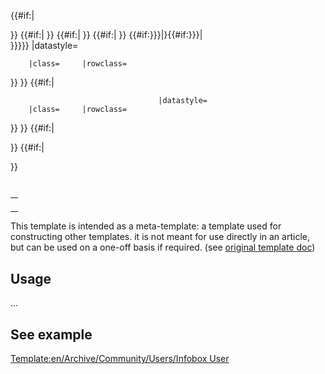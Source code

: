 <!-- 
     copy of Wikipedia Infobox

--><includeonly><table class="infobox {{{bodyclass|}}}" cellspacing="5" style="width:22em; text-align:left; font-size:88%; line-height:1.5em; {{{bodystyle|}}}"><!--

--- Caption ---
-->{{#if:{{{title|}}}|<caption class="{{{titleclass|}}}" style="font-size:125%; font-weight:bold; {{{titlestyle|}}}">{{{title}}}</caption>}}<!--

--- Header ---
-->{{#if:{{{above|}}}|{{en/Archive/Community/Users/Infobox/row|header={{{above}}}          |headerstyle=text-align:center; font-size:125%; font-weight:bold; {{{abovestyle|}}}
     |class={{{aboveclass|}}}     |rowclass={{{aboverowclass|}}}
}} }}<!--

--- Subheader1 ---
-->{{#if:{{{subheader|}}}|{{en/Archive/Community/Users/Infobox/row|data={{{subheader}}}        |datastyle={{{subheaderstyle|}}}
     |class={{{subheaderclass|}}} |rowclass={{{subheaderrowclass1|}}}
}} }}<!--

--- Subheader2 ---
-->{{#if:{{{subheader2|}}}|{{en/Archive/Community/Users/Infobox/row|data={{{subheader2}}}       |datastyle={{{subheaderstyle|}}}
     |class={{{subheaderclass|}}} |rowclass={{{subheaderrowclass2|}}}
}} }}<!--

--- Image1 ---
-->{{#if:{{{image|{{{image1|}}}}}}|{{en/Archive/Community/Users/Infobox/row|data={{{image|{{{image1}}} }}}{{#if:{{{caption|{{{caption1|}}}}}}|<br /><span style="{{{captionstyle|}}}">{{{caption|{{{caption1}}}}}}</span>}}        |datastyle={{{imagestyle|}}}
     |class={{{imageclass|}}}     |rowclass={{{imagerowclass1|}}}
}} }}<!--

--- Image2 ---
-->{{#if:{{{image2|}}}|{{en/Archive/Community/Users/Infobox/row|data={{{image2}}}{{#if:{{{caption2|}}}|<br /><span style="{{{captionstyle|}}}">{{{caption2}}}</span>}}     
                                  |datastyle={{{imagestyle|}}}
     |class={{{imageclass|}}}     |rowclass={{{imagerowclass2|}}}
}} }}<!--

--- Body ---
-->{{en/Archive/Community/Users/Infobox/row|header={{{header1|}}} |headerstyle={{{headerstyle|}}}
 |label={{{label1|}}}   |labelstyle={{{labelstyle|}}}
 |data={{{data1|}}}     |datastyle={{{datastyle|}}}
 |class={{{class1|}}}   |rowclass={{{rowclass1|}}}
}}{{en/Archive/Community/Users/Infobox/row|header={{{header2|}}} |headerstyle={{{headerstyle|}}}
 |label={{{label2|}}}   |labelstyle={{{labelstyle|}}}
 |data={{{data2|}}}     |datastyle={{{datastyle|}}}
 |class={{{class2|}}}   |rowclass={{{rowclass2|}}}
}}{{en/Archive/Community/Users/Infobox/row|header={{{header3|}}} |headerstyle={{{headerstyle|}}}
 |label={{{label3|}}}   |labelstyle={{{labelstyle|}}}
 |data={{{data3|}}}     |datastyle={{{datastyle|}}}
 |class={{{class3|}}}   |rowclass={{{rowclass3|}}}
}}{{en/Archive/Community/Users/Infobox/row|header={{{header4|}}} |headerstyle={{{headerstyle|}}}
 |label={{{label4|}}}   |labelstyle={{{labelstyle|}}}
 |data={{{data4|}}}     |datastyle={{{datastyle|}}}
 |class={{{class4|}}}   |rowclass={{{rowclass4|}}}
}}{{en/Archive/Community/Users/Infobox/row|header={{{header5|}}} |headerstyle={{{headerstyle|}}}
 |label={{{label5|}}}   |labelstyle={{{labelstyle|}}}
 |data={{{data5|}}}     |datastyle={{{datastyle|}}}
 |class={{{class5|}}}   |rowclass={{{rowclass5|}}}
}}{{en/Archive/Community/Users/Infobox/row|header={{{header6|}}} |headerstyle={{{headerstyle|}}}
 |label={{{label6|}}}   |labelstyle={{{labelstyle|}}}
 |data={{{data6|}}}     |datastyle={{{datastyle|}}}
 |class={{{class6|}}}   |rowclass={{{rowclass6|}}}
}}{{en/Archive/Community/Users/Infobox/row|header={{{header7|}}} |headerstyle={{{headerstyle|}}}
 |label={{{label7|}}}   |labelstyle={{{labelstyle|}}}
 |data={{{data7|}}}     |datastyle={{{datastyle|}}}
 |class={{{class7|}}}   |rowclass={{{rowclass7|}}}
}}{{en/Archive/Community/Users/Infobox/row|header={{{header8|}}} |headerstyle={{{headerstyle|}}}
 |label={{{label8|}}}   |labelstyle={{{labelstyle|}}}
 |data={{{data8|}}}     |datastyle={{{datastyle|}}}
 |class={{{class8|}}}   |rowclass={{{rowclass8|}}}
}}{{en/Archive/Community/Users/Infobox/row|header={{{header9|}}} |headerstyle={{{headerstyle|}}}
 |label={{{label9|}}}   |labelstyle={{{labelstyle|}}}
 |data={{{data9|}}}     |datastyle={{{datastyle|}}}
 |class={{{class9|}}}   |rowclass={{{rowclass9|}}}
}}{{en/Archive/Community/Users/Infobox/row|header={{{header10|}}} |headerstyle={{{headerstyle|}}}
 |label={{{label10|}}}   |labelstyle={{{labelstyle|}}}
 |data={{{data10|}}}     |datastyle={{{datastyle|}}}
 |class={{{class10|}}}   |rowclass={{{rowclass10|}}}
}}{{en/Archive/Community/Users/Infobox/row|header={{{header11|}}} |headerstyle={{{headerstyle|}}}
 |label={{{label11|}}}   |labelstyle={{{labelstyle|}}}
 |data={{{data11|}}}     |datastyle={{{datastyle|}}}
 |class={{{class11|}}}   |rowclass={{{rowclass11|}}}
}}{{en/Archive/Community/Users/Infobox/row|header={{{header12|}}} |headerstyle={{{headerstyle|}}}
 |label={{{label12|}}}   |labelstyle={{{labelstyle|}}}
 |data={{{data12|}}}     |datastyle={{{datastyle|}}}
 |class={{{class12|}}}   |rowclass={{{rowclass12|}}}
}}{{en/Archive/Community/Users/Infobox/row|header={{{header13|}}} |headerstyle={{{headerstyle|}}}
 |label={{{label13|}}}   |labelstyle={{{labelstyle|}}}
 |data={{{data13|}}}     |datastyle={{{datastyle|}}}
 |class={{{class13|}}}   |rowclass={{{rowclass13|}}}
}}{{en/Archive/Community/Users/Infobox/row|header={{{header14|}}} |headerstyle={{{headerstyle|}}}
 |label={{{label14|}}}   |labelstyle={{{labelstyle|}}}
 |data={{{data14|}}}     |datastyle={{{datastyle|}}}
 |class={{{class14|}}}   |rowclass={{{rowclass14|}}}
}}{{en/Archive/Community/Users/Infobox/row|header={{{header15|}}} |headerstyle={{{headerstyle|}}}
 |label={{{label15|}}}   |labelstyle={{{labelstyle|}}}
 |data={{{data15|}}}     |datastyle={{{datastyle|}}}
 |class={{{class15|}}}   |rowclass={{{rowclass15|}}}
}}{{en/Archive/Community/Users/Infobox/row|header={{{header16|}}} |headerstyle={{{headerstyle|}}}
 |label={{{label16|}}}   |labelstyle={{{labelstyle|}}}
 |data={{{data16|}}}     |datastyle={{{datastyle|}}}
 |class={{{class16|}}}   |rowclass={{{rowclass16|}}}
}}{{en/Archive/Community/Users/Infobox/row|header={{{header17|}}} |headerstyle={{{headerstyle|}}}
 |label={{{label17|}}}   |labelstyle={{{labelstyle|}}}
 |data={{{data17|}}}     |datastyle={{{datastyle|}}}
 |class={{{class17|}}}   |rowclass={{{rowclass17|}}}
}}{{en/Archive/Community/Users/Infobox/row|header={{{header18|}}} |headerstyle={{{headerstyle|}}}
 |label={{{label18|}}}   |labelstyle={{{labelstyle|}}}
 |data={{{data18|}}}     |datastyle={{{datastyle|}}}
 |class={{{class18|}}}   |rowclass={{{rowclass18|}}}
}}{{en/Archive/Community/Users/Infobox/row|header={{{header19|}}} |headerstyle={{{headerstyle|}}}
 |label={{{label19|}}}   |labelstyle={{{labelstyle|}}}
 |data={{{data19|}}}     |datastyle={{{datastyle|}}}
 |class={{{class19|}}}   |rowclass={{{rowclass19|}}}
}}{{en/Archive/Community/Users/Infobox/row|header={{{header20|}}} |headerstyle={{{headerstyle|}}}
 |label={{{label20|}}}   |labelstyle={{{labelstyle|}}}
 |data={{{data20|}}}     |datastyle={{{datastyle|}}}
 |class={{{class20|}}}   |rowclass={{{rowclass20|}}}
}}{{en/Archive/Community/Users/Infobox/row|header={{{header21|}}} |headerstyle={{{headerstyle|}}}
 |label={{{label21|}}}   |labelstyle={{{labelstyle|}}}
 |data={{{data21|}}}     |datastyle={{{datastyle|}}}
 |class={{{class21|}}}   |rowclass={{{rowclass21|}}}
}}{{en/Archive/Community/Users/Infobox/row|header={{{header22|}}} |headerstyle={{{headerstyle|}}}
 |label={{{label22|}}}   |labelstyle={{{labelstyle|}}}
 |data={{{data22|}}}     |datastyle={{{datastyle|}}}
 |class={{{class22|}}}   |rowclass={{{rowclass22|}}}
}}{{en/Archive/Community/Users/Infobox/row|header={{{header23|}}} |headerstyle={{{headerstyle|}}}
 |label={{{label23|}}}   |labelstyle={{{labelstyle|}}}
 |data={{{data23|}}}     |datastyle={{{datastyle|}}}
 |class={{{class23|}}}   |rowclass={{{rowclass23|}}}
}}{{en/Archive/Community/Users/Infobox/row|header={{{header24|}}} |headerstyle={{{headerstyle|}}}
 |label={{{label24|}}}   |labelstyle={{{labelstyle|}}}
 |data={{{data24|}}}     |datastyle={{{datastyle|}}}
 |class={{{class24|}}}   |rowclass={{{rowclass24|}}}
}}{{en/Archive/Community/Users/Infobox/row|header={{{header25|}}} |headerstyle={{{headerstyle|}}}
 |label={{{label25|}}}   |labelstyle={{{labelstyle|}}}
 |data={{{data25|}}}     |datastyle={{{datastyle|}}}
 |class={{{class25|}}}   |rowclass={{{rowclass25|}}}
}}{{en/Archive/Community/Users/Infobox/row|header={{{header26|}}} |headerstyle={{{headerstyle|}}}
 |label={{{label26|}}}   |labelstyle={{{labelstyle|}}}
 |data={{{data26|}}}     |datastyle={{{datastyle|}}}
 |class={{{class26|}}}   |rowclass={{{rowclass26|}}}
}}{{en/Archive/Community/Users/Infobox/row|header={{{header27|}}} |headerstyle={{{headerstyle|}}}
 |label={{{label27|}}}   |labelstyle={{{labelstyle|}}}
 |data={{{data27|}}}     |datastyle={{{datastyle|}}}
 |class={{{class27|}}}   |rowclass={{{rowclass27|}}}
}}{{en/Archive/Community/Users/Infobox/row|header={{{header28|}}} |headerstyle={{{headerstyle|}}}
 |label={{{label28|}}}   |labelstyle={{{labelstyle|}}}
 |data={{{data28|}}}     |datastyle={{{datastyle|}}}
 |class={{{class28|}}}   |rowclass={{{rowclass28|}}}
}}{{en/Archive/Community/Users/Infobox/row|header={{{header29|}}} |headerstyle={{{headerstyle|}}}
 |label={{{label29|}}}   |labelstyle={{{labelstyle|}}}
 |data={{{data29|}}}     |datastyle={{{datastyle|}}}
 |class={{{class29|}}}   |rowclass={{{rowclass29|}}}
}}{{en/Archive/Community/Users/Infobox/row|header={{{header30|}}} |headerstyle={{{headerstyle|}}}
 |label={{{label30|}}}   |labelstyle={{{labelstyle|}}}
 |data={{{data30|}}}     |datastyle={{{datastyle|}}}
 |class={{{class30|}}}   |rowclass={{{rowclass30|}}}
}}{{en/Archive/Community/Users/Infobox/row|header={{{header31|}}} |headerstyle={{{headerstyle|}}}
 |label={{{label31|}}}   |labelstyle={{{labelstyle|}}}
 |data={{{data31|}}}     |datastyle={{{datastyle|}}}
 |class={{{class31|}}}   |rowclass={{{rowclass31|}}}
}}{{en/Archive/Community/Users/Infobox/row|header={{{header32|}}} |headerstyle={{{headerstyle|}}}
 |label={{{label32|}}}   |labelstyle={{{labelstyle|}}}
 |data={{{data32|}}}     |datastyle={{{datastyle|}}}
 |class={{{class32|}}}   |rowclass={{{rowclass32|}}}
}}{{en/Archive/Community/Users/Infobox/row|header={{{header33|}}} |headerstyle={{{headerstyle|}}}
 |label={{{label33|}}}   |labelstyle={{{labelstyle|}}}
 |data={{{data33|}}}     |datastyle={{{datastyle|}}}
 |class={{{class33|}}}   |rowclass={{{rowclass33|}}}
}}{{en/Archive/Community/Users/Infobox/row|header={{{header34|}}} |headerstyle={{{headerstyle|}}}
 |label={{{label34|}}}   |labelstyle={{{labelstyle|}}}
 |data={{{data34|}}}     |datastyle={{{datastyle|}}}
 |class={{{class34|}}}   |rowclass={{{rowclass34|}}}
}}{{en/Archive/Community/Users/Infobox/row|header={{{header35|}}} |headerstyle={{{headerstyle|}}}
 |label={{{label35|}}}   |labelstyle={{{labelstyle|}}}
 |data={{{data35|}}}     |datastyle={{{datastyle|}}}
 |class={{{class35|}}}   |rowclass={{{rowclass35|}}}
}}{{en/Archive/Community/Users/Infobox/row|header={{{header36|}}} |headerstyle={{{headerstyle|}}}
 |label={{{label36|}}}   |labelstyle={{{labelstyle|}}}
 |data={{{data36|}}}     |datastyle={{{datastyle|}}}
 |class={{{class36|}}}   |rowclass={{{rowclass36|}}}
}}{{en/Archive/Community/Users/Infobox/row|header={{{header37|}}} |headerstyle={{{headerstyle|}}}
 |label={{{label37|}}}   |labelstyle={{{labelstyle|}}}
 |data={{{data37|}}}     |datastyle={{{datastyle|}}}
 |class={{{class37|}}}   |rowclass={{{rowclass37|}}}
}}{{en/Archive/Community/Users/Infobox/row|header={{{header38|}}} |headerstyle={{{headerstyle|}}}
 |label={{{label38|}}}   |labelstyle={{{labelstyle|}}}
 |data={{{data38|}}}     |datastyle={{{datastyle|}}}
 |class={{{class38|}}}   |rowclass={{{rowclass38|}}}
}}{{en/Archive/Community/Users/Infobox/row|header={{{header39|}}} |headerstyle={{{headerstyle|}}}
 |label={{{label39|}}}   |labelstyle={{{labelstyle|}}}
 |data={{{data39|}}}     |datastyle={{{datastyle|}}}
 |class={{{class39|}}}   |rowclass={{{rowclass39|}}}
}}{{en/Archive/Community/Users/Infobox/row|header={{{header40|}}} |headerstyle={{{headerstyle|}}}
 |label={{{label40|}}}   |labelstyle={{{labelstyle|}}}
 |data={{{data40|}}}     |datastyle={{{datastyle|}}}
 |class={{{class40|}}}   |rowclass={{{rowclass40|}}}
}}{{en/Archive/Community/Users/Infobox/row|header={{{header41|}}} |headerstyle={{{headerstyle|}}}
 |label={{{label41|}}}   |labelstyle={{{labelstyle|}}}
 |data={{{data41|}}}     |datastyle={{{datastyle|}}}
 |class={{{class41|}}}   |rowclass={{{rowclass41|}}}
}}{{en/Archive/Community/Users/Infobox/row|header={{{header42|}}} |headerstyle={{{headerstyle|}}}
 |label={{{label42|}}}   |labelstyle={{{labelstyle|}}}
 |data={{{data42|}}}     |datastyle={{{datastyle|}}}
 |class={{{class42|}}}   |rowclass={{{rowclass42|}}}
}}{{en/Archive/Community/Users/Infobox/row|header={{{header43|}}} |headerstyle={{{headerstyle|}}}
 |label={{{label43|}}}   |labelstyle={{{labelstyle|}}}
 |data={{{data43|}}}     |datastyle={{{datastyle|}}}
 |class={{{class43|}}}   |rowclass={{{rowclass43|}}}
}}{{en/Archive/Community/Users/Infobox/row|header={{{header44|}}} |headerstyle={{{headerstyle|}}}
 |label={{{label44|}}}   |labelstyle={{{labelstyle|}}}
 |data={{{data44|}}}     |datastyle={{{datastyle|}}}
 |class={{{class44|}}}   |rowclass={{{rowclass44|}}}
}}{{en/Archive/Community/Users/Infobox/row|header={{{header45|}}} |headerstyle={{{headerstyle|}}}
 |label={{{label45|}}}   |labelstyle={{{labelstyle|}}}
 |data={{{data45|}}}     |datastyle={{{datastyle|}}}
 |class={{{class45|}}}   |rowclass={{{rowclass45|}}}
}}{{en/Archive/Community/Users/Infobox/row|header={{{header46|}}} |headerstyle={{{headerstyle|}}}
 |label={{{label46|}}}   |labelstyle={{{labelstyle|}}}
 |data={{{data46|}}}     |datastyle={{{datastyle|}}}
 |class={{{class46|}}}   |rowclass={{{rowclass46|}}}
}}{{en/Archive/Community/Users/Infobox/row|header={{{header47|}}} |headerstyle={{{headerstyle|}}}
 |label={{{label47|}}}   |labelstyle={{{labelstyle|}}}
 |data={{{data47|}}}     |datastyle={{{datastyle|}}}
 |class={{{class47|}}}   |rowclass={{{rowclass47|}}}
}}{{en/Archive/Community/Users/Infobox/row|header={{{header48|}}} |headerstyle={{{headerstyle|}}}
 |label={{{label48|}}}   |labelstyle={{{labelstyle|}}}
 |data={{{data48|}}}     |datastyle={{{datastyle|}}}
 |class={{{class48|}}}   |rowclass={{{rowclass48|}}}
}}{{en/Archive/Community/Users/Infobox/row|header={{{header49|}}} |headerstyle={{{headerstyle|}}}
 |label={{{label49|}}}   |labelstyle={{{labelstyle|}}}
 |data={{{data49|}}}     |datastyle={{{datastyle|}}}
 |class={{{class49|}}}   |rowclass={{{rowclass49|}}}
}}{{en/Archive/Community/Users/Infobox/row|header={{{header50|}}} |headerstyle={{{headerstyle|}}}
 |label={{{label50|}}}   |labelstyle={{{labelstyle|}}}
 |data={{{data50|}}}     |datastyle={{{datastyle|}}}
 |class={{{class50|}}}   |rowclass={{{rowclass50|}}}
}}{{en/Archive/Community/Users/Infobox/row|header={{{header51|}}} |headerstyle={{{headerstyle|}}}
 |label={{{label51|}}}   |labelstyle={{{labelstyle|}}}
 |data={{{data51|}}}     |datastyle={{{datastyle|}}}
 |class={{{class51|}}}   |rowclass={{{rowclass51|}}}
}}{{en/Archive/Community/Users/Infobox/row|header={{{header52|}}} |headerstyle={{{headerstyle|}}}
 |label={{{label52|}}}   |labelstyle={{{labelstyle|}}}
 |data={{{data52|}}}     |datastyle={{{datastyle|}}}
 |class={{{class52|}}}   |rowclass={{{rowclass52|}}}
}}{{en/Archive/Community/Users/Infobox/row|header={{{header53|}}} |headerstyle={{{headerstyle|}}}
 |label={{{label53|}}}   |labelstyle={{{labelstyle|}}}
 |data={{{data53|}}}     |datastyle={{{datastyle|}}}
 |class={{{class53|}}}   |rowclass={{{rowclass53|}}}
}}{{en/Archive/Community/Users/Infobox/row|header={{{header54|}}} |headerstyle={{{headerstyle|}}}
 |label={{{label54|}}}   |labelstyle={{{labelstyle|}}}
 |data={{{data54|}}}     |datastyle={{{datastyle|}}}
 |class={{{class54|}}}   |rowclass={{{rowclass54|}}}
}}{{en/Archive/Community/Users/Infobox/row|header={{{header55|}}} |headerstyle={{{headerstyle|}}}
 |label={{{label55|}}}   |labelstyle={{{labelstyle|}}}
 |data={{{data55|}}}     |datastyle={{{datastyle|}}}
 |class={{{class55|}}}   |rowclass={{{rowclass55|}}}
}}{{en/Archive/Community/Users/Infobox/row|header={{{header56|}}} |headerstyle={{{headerstyle|}}}
 |label={{{label56|}}}   |labelstyle={{{labelstyle|}}}
 |data={{{data56|}}}     |datastyle={{{datastyle|}}}
 |class={{{class56|}}}   |rowclass={{{rowclass56|}}}
}}{{en/Archive/Community/Users/Infobox/row|header={{{header57|}}} |headerstyle={{{headerstyle|}}}
 |label={{{label57|}}}   |labelstyle={{{labelstyle|}}}
 |data={{{data57|}}}     |datastyle={{{datastyle|}}}
 |class={{{class57|}}}   |rowclass={{{rowclass57|}}}
}}{{en/Archive/Community/Users/Infobox/row|header={{{header58|}}} |headerstyle={{{headerstyle|}}}
 |label={{{label58|}}}   |labelstyle={{{labelstyle|}}}
 |data={{{data58|}}}     |datastyle={{{datastyle|}}}
 |class={{{class58|}}}   |rowclass={{{rowclass58|}}}
}}{{en/Archive/Community/Users/Infobox/row|header={{{header59|}}} |headerstyle={{{headerstyle|}}}
 |label={{{label59|}}}   |labelstyle={{{labelstyle|}}}
 |data={{{data59|}}}     |datastyle={{{datastyle|}}}
 |class={{{class59|}}}   |rowclass={{{rowclass59|}}}
}}{{en/Archive/Community/Users/Infobox/row|header={{{header60|}}} |headerstyle={{{headerstyle|}}}
 |label={{{label60|}}}   |labelstyle={{{labelstyle|}}}
 |data={{{data60|}}}     |datastyle={{{datastyle|}}}
 |class={{{class60|}}}   |rowclass={{{rowclass60|}}}
}}{{en/Archive/Community/Users/Infobox/row|header={{{header61|}}} |headerstyle={{{headerstyle|}}}
 |label={{{label61|}}}   |labelstyle={{{labelstyle|}}}
 |data={{{data61|}}}     |datastyle={{{datastyle|}}}
 |class={{{class61|}}}   |rowclass={{{rowclass61|}}}
}}{{en/Archive/Community/Users/Infobox/row|header={{{header62|}}} |headerstyle={{{headerstyle|}}}
 |label={{{label62|}}}   |labelstyle={{{labelstyle|}}}
 |data={{{data62|}}}     |datastyle={{{datastyle|}}}
 |class={{{class62|}}}   |rowclass={{{rowclass62|}}}
}}{{en/Archive/Community/Users/Infobox/row|header={{{header63|}}} |headerstyle={{{headerstyle|}}}
 |label={{{label63|}}}   |labelstyle={{{labelstyle|}}}
 |data={{{data63|}}}     |datastyle={{{datastyle|}}}
 |class={{{class63|}}}   |rowclass={{{rowclass63|}}}
}}{{en/Archive/Community/Users/Infobox/row|header={{{header64|}}} |headerstyle={{{headerstyle|}}}
 |label={{{label64|}}}   |labelstyle={{{labelstyle|}}}
 |data={{{data64|}}}     |datastyle={{{datastyle|}}}
 |class={{{class64|}}}   |rowclass={{{rowclass64|}}}
}}{{en/Archive/Community/Users/Infobox/row|header={{{header65|}}} |headerstyle={{{headerstyle|}}}
 |label={{{label65|}}}   |labelstyle={{{labelstyle|}}}
 |data={{{data65|}}}     |datastyle={{{datastyle|}}}
 |class={{{class65|}}}   |rowclass={{{rowclass65|}}}
}}{{en/Archive/Community/Users/Infobox/row|header={{{header66|}}} |headerstyle={{{headerstyle|}}}
 |label={{{label66|}}}   |labelstyle={{{labelstyle|}}}
 |data={{{data66|}}}     |datastyle={{{datastyle|}}}
 |class={{{class66|}}}   |rowclass={{{rowclass66|}}}
}}{{en/Archive/Community/Users/Infobox/row|header={{{header67|}}} |headerstyle={{{headerstyle|}}}
 |label={{{label67|}}}   |labelstyle={{{labelstyle|}}}
 |data={{{data67|}}}     |datastyle={{{datastyle|}}}
 |class={{{class67|}}}   |rowclass={{{rowclass67|}}}
}}{{en/Archive/Community/Users/Infobox/row|header={{{header68|}}} |headerstyle={{{headerstyle|}}}
 |label={{{label68|}}}   |labelstyle={{{labelstyle|}}}
 |data={{{data68|}}}     |datastyle={{{datastyle|}}}
 |class={{{class68|}}}   |rowclass={{{rowclass68|}}}
}}{{en/Archive/Community/Users/Infobox/row|header={{{header69|}}} |headerstyle={{{headerstyle|}}}
 |label={{{label69|}}}   |labelstyle={{{labelstyle|}}}
 |data={{{data69|}}}     |datastyle={{{datastyle|}}}
 |class={{{class69|}}}   |rowclass={{{rowclass69|}}}
}}{{en/Archive/Community/Users/Infobox/row|header={{{header70|}}} |headerstyle={{{headerstyle|}}}
 |label={{{label70|}}}   |labelstyle={{{labelstyle|}}}
 |data={{{data70|}}}     |datastyle={{{datastyle|}}}
 |class={{{class70|}}}   |rowclass={{{rowclass70|}}}
}}{{en/Archive/Community/Users/Infobox/row|header={{{header71|}}} |headerstyle={{{headerstyle|}}}
 |label={{{label71|}}}   |labelstyle={{{labelstyle|}}}
 |data={{{data71|}}}     |datastyle={{{datastyle|}}}
 |class={{{class71|}}}   |rowclass={{{rowclass71|}}}
}}{{en/Archive/Community/Users/Infobox/row|header={{{header72|}}} |headerstyle={{{headerstyle|}}}
 |label={{{label72|}}}   |labelstyle={{{labelstyle|}}}
 |data={{{data72|}}}     |datastyle={{{datastyle|}}}
 |class={{{class72|}}}   |rowclass={{{rowclass72|}}}
}}{{en/Archive/Community/Users/Infobox/row|header={{{header73|}}} |headerstyle={{{headerstyle|}}}
 |label={{{label73|}}}   |labelstyle={{{labelstyle|}}}
 |data={{{data73|}}}     |datastyle={{{datastyle|}}}
 |class={{{class73|}}}   |rowclass={{{rowclass73|}}}
}}{{en/Archive/Community/Users/Infobox/row|header={{{header74|}}} |headerstyle={{{headerstyle|}}}
 |label={{{label74|}}}   |labelstyle={{{labelstyle|}}}
 |data={{{data74|}}}     |datastyle={{{datastyle|}}}
 |class={{{class74|}}}   |rowclass={{{rowclass74|}}}
}}{{en/Archive/Community/Users/Infobox/row|header={{{header75|}}} |headerstyle={{{headerstyle|}}}
 |label={{{label75|}}}   |labelstyle={{{labelstyle|}}}
 |data={{{data75|}}}     |datastyle={{{datastyle|}}}
 |class={{{class75|}}}   |rowclass={{{rowclass75|}}}
}}{{en/Archive/Community/Users/Infobox/row|header={{{header76|}}} |headerstyle={{{headerstyle|}}}
 |label={{{label76|}}}   |labelstyle={{{labelstyle|}}}
 |data={{{data76|}}}     |datastyle={{{datastyle|}}}
 |class={{{class76|}}}   |rowclass={{{rowclass76|}}}
}}{{en/Archive/Community/Users/Infobox/row|header={{{header77|}}} |headerstyle={{{headerstyle|}}}
 |label={{{label77|}}}   |labelstyle={{{labelstyle|}}}
 |data={{{data77|}}}     |datastyle={{{datastyle|}}}
 |class={{{class77|}}}   |rowclass={{{rowclass77|}}}
}}{{en/Archive/Community/Users/Infobox/row|header={{{header78|}}} |headerstyle={{{headerstyle|}}}
 |label={{{label78|}}}   |labelstyle={{{labelstyle|}}}
 |data={{{data78|}}}     |datastyle={{{datastyle|}}}
 |class={{{class78|}}}   |rowclass={{{rowclass78|}}}
}}{{en/Archive/Community/Users/Infobox/row|header={{{header79|}}} |headerstyle={{{headerstyle|}}}
 |label={{{label79|}}}   |labelstyle={{{labelstyle|}}}
 |data={{{data79|}}}     |datastyle={{{datastyle|}}}
 |class={{{class79|}}}   |rowclass={{{rowclass79|}}}
}}{{en/Archive/Community/Users/Infobox/row|header={{{header80|}}} |headerstyle={{{headerstyle|}}}
 |label={{{label80|}}}   |labelstyle={{{labelstyle|}}}
 |data={{{data80|}}}     |datastyle={{{datastyle|}}}
 |class={{{class80|}}}   |rowclass={{{rowclass80|}}}
}}<!-- Below
-->{{#if:{{{below|}}}|<tr><td colspan="2" class="{{{belowclass|}}}" style="text-align:center; {{{belowstyle|}}}">{{{below}}}</td></tr>}}<!--
 Navbar
-->{{#if:{{{name|}}}|<tr><td colspan="2" style="text-align:right">{{en/Navbar|{{{name}}}|noedit={{{noedit|0}}}}}</td></tr>}}
</table></includeonly><noinclude>

This template is intended as a meta-template: a template used for constructing other templates. it is not meant for use directly in an article, but can be used on a one-off basis if required. (see [http://en.wikipedia.org/wiki/Template:Infobox original template doc])

== Usage ==
...

==See example==
[[Template:en/Archive/Community/Users/Infobox User]]

</noinclude>